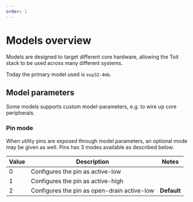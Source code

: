 ```yaml
---
order: 1
---
```


# Models overview

Models are designed to target different core hardware, allowing the Toit stack to be used across many different systems.

Today the primary model used is `esp32-4mb`.

## Model parameters

Some models supports custom model-parameters, e.g. to wire up core peripherals.

### Pin mode

When utility pins are exposed through model parameters, an optional mode may be given as well. Pins has 3 modes available as described below.

Value | Description | Notes
--- | --- | ---
0 | Configures the pin as active-low
1 | Configures the pin as active-high
2 | Configures the pin as open-drain active-low | **Default**